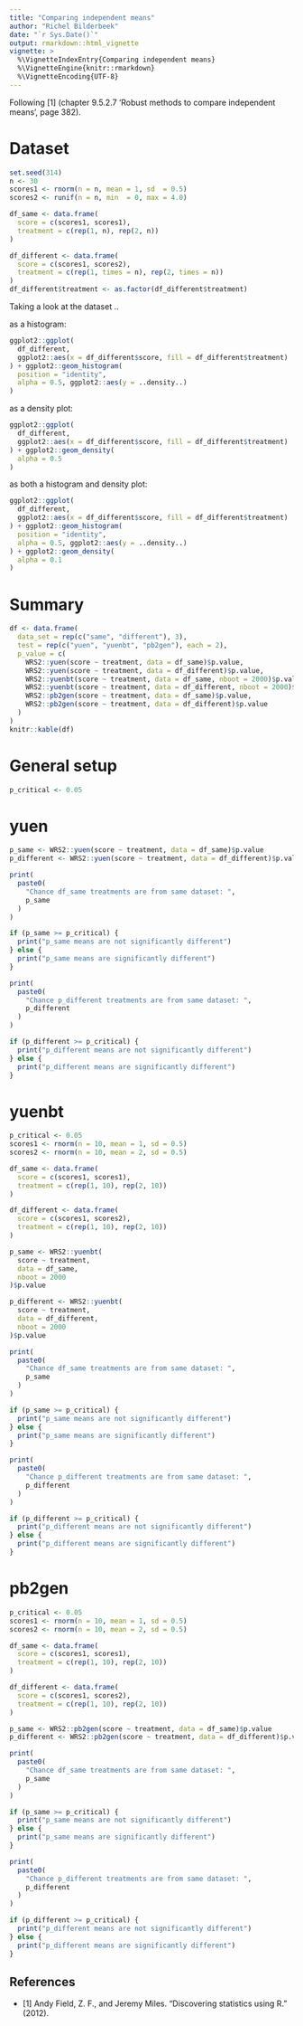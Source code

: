```yaml
---
title: "Comparing independent means"
author: "Richel Bilderbeek"
date: "`r Sys.Date()`"
output: rmarkdown::html_vignette
vignette: >
  %\VignetteIndexEntry{Comparing independent means}
  %\VignetteEngine{knitr::rmarkdown}
  %\VignetteEncoding{UTF-8}
---
```


Following [1] (chapter 9.5.2.7 'Robust methods to compare independent means', page 382).

# Dataset

```r
set.seed(314)
n <- 30
scores1 <- rnorm(n = n, mean = 1, sd  = 0.5)
scores2 <- runif(n = n, min  = 0, max = 4.0)

df_same <- data.frame(
  score = c(scores1, scores1),
  treatment = c(rep(1, n), rep(2, n))
)

df_different <- data.frame(
  score = c(scores1, scores2),
  treatment = c(rep(1, times = n), rep(2, times = n))
)
df_different$treatment <- as.factor(df_different$treatment)
```

Taking a look at the dataset ..

as a histogram:

```r
ggplot2::ggplot(
  df_different,
  ggplot2::aes(x = df_different$score, fill = df_different$treatment)
) + ggplot2::geom_histogram(
  position = "identity",
  alpha = 0.5, ggplot2::aes(y = ..density..)
)
```

as a density plot:

```r
ggplot2::ggplot(
  df_different,
  ggplot2::aes(x = df_different$score, fill = df_different$treatment)
) + ggplot2::geom_density(
  alpha = 0.5
)
```

as both a histogram and density plot:

```r
ggplot2::ggplot(
  df_different,
  ggplot2::aes(x = df_different$score, fill = df_different$treatment)
) + ggplot2::geom_histogram(
  position = "identity",
  alpha = 0.5, ggplot2::aes(y = ..density..)
) + ggplot2::geom_density(
  alpha = 0.1
)
```

# Summary

```r

df <- data.frame(
  data_set = rep(c("same", "different"), 3),
  test = rep(c("yuen", "yuenbt", "pb2gen"), each = 2),
  p_value = c(
    WRS2::yuen(score ~ treatment, data = df_same)$p.value,
    WRS2::yuen(score ~ treatment, data = df_different)$p.value,
    WRS2::yuenbt(score ~ treatment, data = df_same, nboot = 2000)$p.value,
    WRS2::yuenbt(score ~ treatment, data = df_different, nboot = 2000)$p.value,
    WRS2::pb2gen(score ~ treatment, data = df_same)$p.value,
    WRS2::pb2gen(score ~ treatment, data = df_different)$p.value
  )
)
knitr::kable(df)
```

# General setup

```r
p_critical <- 0.05
```

# yuen

```r
p_same <- WRS2::yuen(score ~ treatment, data = df_same)$p.value
p_different <- WRS2::yuen(score ~ treatment, data = df_different)$p.value

print(
  paste0(
    "Chance df_same treatments are from same dataset: ",
    p_same
  )
)

if (p_same >= p_critical) {
  print("p_same means are not significantly different")
} else {
  print("p_same means are significantly different")
}

print(
  paste0(
    "Chance p_different treatments are from same dataset: ",
    p_different
  )
)

if (p_different >= p_critical) {
  print("p_different means are not significantly different")
} else {
  print("p_different means are significantly different")
}

```


# yuenbt

```r
p_critical <- 0.05
scores1 <- rnorm(n = 10, mean = 1, sd = 0.5)
scores2 <- rnorm(n = 10, mean = 2, sd = 0.5)

df_same <- data.frame(
  score = c(scores1, scores1),
  treatment = c(rep(1, 10), rep(2, 10))
)

df_different <- data.frame(
  score = c(scores1, scores2),
  treatment = c(rep(1, 10), rep(2, 10))
)

p_same <- WRS2::yuenbt(
  score ~ treatment,
  data = df_same,
  nboot = 2000
)$p.value

p_different <- WRS2::yuenbt(
  score ~ treatment,
  data = df_different,
  nboot = 2000
)$p.value

print(
  paste0(
    "Chance df_same treatments are from same dataset: ",
    p_same
  )
)

if (p_same >= p_critical) {
  print("p_same means are not significantly different")
} else {
  print("p_same means are significantly different")
}

print(
  paste0(
    "Chance p_different treatments are from same dataset: ",
    p_different
  )
)

if (p_different >= p_critical) {
  print("p_different means are not significantly different")
} else {
  print("p_different means are significantly different")
}

```

# pb2gen

```r
p_critical <- 0.05
scores1 <- rnorm(n = 10, mean = 1, sd = 0.5)
scores2 <- rnorm(n = 10, mean = 2, sd = 0.5)

df_same <- data.frame(
  score = c(scores1, scores1),
  treatment = c(rep(1, 10), rep(2, 10))
)

df_different <- data.frame(
  score = c(scores1, scores2),
  treatment = c(rep(1, 10), rep(2, 10))
)

p_same <- WRS2::pb2gen(score ~ treatment, data = df_same)$p.value
p_different <- WRS2::pb2gen(score ~ treatment, data = df_different)$p.value

print(
  paste0(
    "Chance df_same treatments are from same dataset: ",
    p_same
  )
)

if (p_same >= p_critical) {
  print("p_same means are not significantly different")
} else {
  print("p_same means are significantly different")
}

print(
  paste0(
    "Chance p_different treatments are from same dataset: ",
    p_different
  )
)

if (p_different >= p_critical) {
  print("p_different means are not significantly different")
} else {
  print("p_different means are significantly different")
}
```

## References

 * [1] Andy Field, Z. F., and Jeremy Miles. "Discovering statistics using R." (2012).
